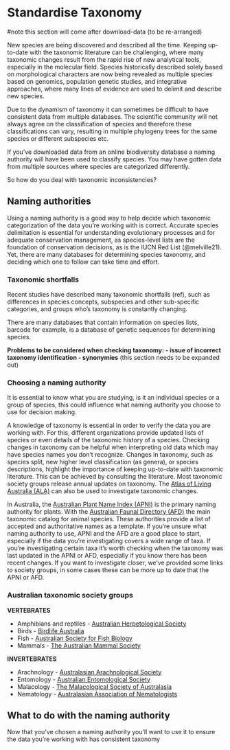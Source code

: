 # Standardise Taxonomy  {#sec-standardise-taxonomy}

#note this section will come after download-data (to be re-arranged)

New species are being discovered and described all the time. Keeping up-to-date with the taxonomic literature can be challenging, where many taxonomic changes result from the rapid rise of new analytical tools, especially in the molecular field. Species historically described solely based on morphological characters are now being revealed as multiple species based on genomics, population genetic studies, and integrative approaches, where many lines of evidence are used to delimit and describe new species.

Due to the dynamism of taxonomy it can sometimes be difficult to have consistent data from multiple databases. The scientific community will not always agree on the classification of species and therefore these classifications can vary, resulting in multiple phylogeny trees for the same species or different subspecies etc.

If you've downloaded data from an online biodiversity database a naming authority will have been used to classify species. You may have gotten data from multiple sources where species are categorized differently.

So how do you deal with taxonomic inconsistencies?

## Naming authorities

Using a naming authority is a good way to help decide which taxonomic categorization of the data you're working with is correct. Accurate species delimitation is essential for understanding evolutionary processes and for adequate conservation management, as species-level lists are the foundation of conservation decisions, as is the IUCN Red List (@melville21). Yet, there are many databases for determining species taxonomy, and deciding which one to follow can take time and effort.

### Taxonomic shortfalls

Recent studies have described many taxonomic shortfalls (ref), such as differences in species concepts, subspecies and other sub-specific categories, and groups who's taxonomy is constantly changing.

There are many databases that contain information on species lists, barcode for example, is a database of genetic sequences for determining species.

**Problems to be considered when checking taxonomy: - issue of incorrect taxonomy identification - synonymies** (this section needs to be expanded out)

### Choosing a naming authority

It is essential to know what you are studying, is it an individual species or a group of species, this could influence what naming authority you choose to use for decision making.

A knowledge of taxonomy is essential in order to verify the data you are working with. For this, different organizations provide updated lists of species or even details of the taxonomic history of a species. Checking changes in taxonomy can be helpful when interpreting old data which may have species names you don't recognize. Changes in taxonomy, such as species split, new higher level classification (as genera), or species descriptions, highlight the importance of keeping up-to-date with taxonomic literature. This can be achieved by consulting the literature. Most taxonomic society groups release annual updates on taxonomy. The [Atlas of Living Australia (ALA)](www.ala.org.au) can also be used to investigate taxonomic changes.

In Australia, the [Australian Plant Name Index (APNI)](https://www.anbg.gov.au/apni/) is the primary naming authority for plants. With the [Australian Faunal Directory (AFD)](https://biodiversity.org.au/afd/home) the main taxonomic catalog for animal species. These authorities provide a list of accepted and authoritative names as a template. If you're unsure what naming authority to use, APNI and the AFD are a good place to start, especially if the data you're investigating covers a wide range of taxa. If you're investigating certain taxa it's worth checking when the taxonomy was last updated in the APNI or AFD, especially if you know there has been recent changes. If you want to investigate closer, we've provided some links to society groups, in some cases these can be more up to date that the APNI or AFD.

### Australian taxonomic society groups

**VERTEBRATES**

-   Amphibians and reptiles - [Australian Herpetological Society](https://ahs.org.au/)\
-   Birds - [Birdlife Australia](https://www.birdlife.org.au/)\
-   Fish - [Australian Society for Fish Biology](https://www.asfb.org.au/)\
-   Mammals - [The Australian Mammal Society](https://australianmammals.org.au/)

**INVERTEBRATES**

-   Arachnology - [Australasian Arachnological Society](www.australasianarachnologicalsociety.org)\
-   Entomology - [Australian Entomological Society](https://www.austentsoc.org.au/)\
-   Malacology - [The Malacological Society of Australasia](https://www.malsocaus.org/)\
-   Nematology - [Australasian Association of Nematologists](https://www.nematologists.org.au/)

## What to do with the naming authority 

Now that you've chosen a naming authority you'll want to use it to ensure the data you're working with has consistent taxonomy

```r

```
